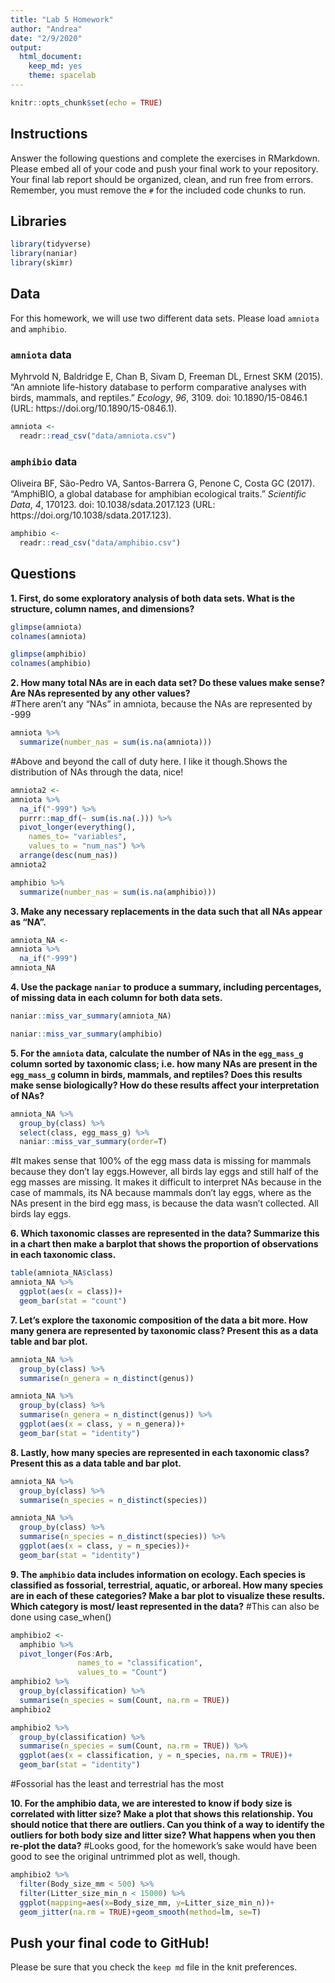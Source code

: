```yaml
---
title: "Lab 5 Homework"
author: "Andrea"
date: "2/9/2020"
output:
  html_document: 
    keep_md: yes
    theme: spacelab
---
```


```r
knitr::opts_chunk$set(echo = TRUE)
```

## Instructions
Answer the following questions and complete the exercises in RMarkdown. Please embed all of your code and push your final work to your repository. Your final lab report should be organized, clean, and run free from errors. Remember, you must remove the `#` for the included code chunks to run.  

## Libraries
```r
library(tidyverse)
library(naniar)
library(skimr)
```

## Data
For this homework, we will use two different data sets. Please load `amniota` and `amphibio`.  

### `amniota` data
Myhrvold N, Baldridge E, Chan B, Sivam D, Freeman DL, Ernest SKM (2015). “An amniote life-history
database to perform comparative analyses with birds, mammals, and reptiles.” _Ecology_, *96*, 3109.
doi: 10.1890/15-0846.1 (URL: https://doi.org/10.1890/15-0846.1).
```r
amniota <- 
  readr::read_csv("data/amniota.csv")
```

### `amphibio` data
Oliveira BF, São-Pedro VA, Santos-Barrera G, Penone C, Costa GC (2017). “AmphiBIO, a global database
for amphibian ecological traits.” _Scientific Data_, *4*, 170123. doi: 10.1038/sdata.2017.123 (URL:
https://doi.org/10.1038/sdata.2017.123).
```r
amphibio <- 
  readr::read_csv("data/amphibio.csv")
```

## Questions  
**1. First, do some exploratory analysis of both data sets. What is the structure, column names, and dimensions?**  
```r
glimpse(amniota)
colnames(amniota)
```

```r
glimpse(amphibio)
colnames(amphibio)
```


**2. How many total NAs are in each data set? Do these values make sense? Are NAs represented by any other values?**   
#There aren't any "NAs" in amniota, because the NAs are represented by -999
```r
amniota %>% 
  summarize(number_nas = sum(is.na(amniota)))
```

#Above and beyond the call of duty here. I like it though.Shows the distribution of NAs through the data, nice!
```r
amniota2 <- 
amniota %>% 
  na_if("-999") %>% 
  purrr::map_df(~ sum(is.na(.))) %>% 
  pivot_longer(everything(),
    names_to= "variables",
    values_to = "num_nas") %>% 
  arrange(desc(num_nas))
amniota2
```

```r
amphibio %>% 
  summarize(number_nas = sum(is.na(amphibio)))
```

**3. Make any necessary replacements in the data such that all NAs appear as "NA".** 
```r
amniota_NA <- 
amniota %>% 
  na_if("-999")
amniota_NA
```



**4. Use the package `naniar` to produce a summary, including percentages, of missing data in each column for both data sets.**  
```r
naniar::miss_var_summary(amniota_NA)
```

```r
naniar::miss_var_summary(amphibio)
```


**5. For the `amniota` data, calculate the number of NAs in the `egg_mass_g` column sorted by taxonomic class; i.e. how many NAs are present in the `egg_mass_g` column in birds, mammals, and reptiles? Does this results make sense biologically? How do these results affect your interpretation of NAs?**  
```r
amniota_NA %>%
  group_by(class) %>%
  select(class, egg_mass_g) %>% 
  naniar::miss_var_summary(order=T)
```
#It makes sense that 100% of the egg mass data is missing for mammals because they don't lay eggs.However, all birds lay eggs and still half of the egg masses are missing. It makes it difficult to interpret NAs because in the case of mammals, its NA because mammals don't lay eggs, where as the NAs present in the bird egg mass, is because the data wasn't collected. All birds lay eggs.

**6. Which taxonomic classes are represented in the data? Summarize this in a chart then make a barplot that shows the proportion of observations in each taxonomic class.**

```r
table(amniota_NA$class)
amniota_NA %>% 
  ggplot(aes(x = class))+
  geom_bar(stat = "count")
```

**7. Let's explore the taxonomic composition of the data a bit more. How many genera are represented by taxonomic class? Present this as a data table and bar plot.**
```r
amniota_NA %>% 
  group_by(class) %>%
  summarise(n_genera = n_distinct(genus))
```

```r
amniota_NA %>% 
  group_by(class) %>%
  summarise(n_genera = n_distinct(genus)) %>% 
  ggplot(aes(x = class, y = n_genera))+
  geom_bar(stat = "identity")

```


**8. Lastly, how many species are represented in each taxonomic class? Present this as a data table and bar plot.**
```r
amniota_NA %>% 
  group_by(class) %>%
  summarise(n_species = n_distinct(species))
```

```r
amniota_NA %>% 
  group_by(class) %>%
  summarise(n_species = n_distinct(species)) %>% 
  ggplot(aes(x = class, y = n_species))+
  geom_bar(stat = "identity")

```


**9. The `amphibio` data includes information on ecology. Each species is classified as fossorial, terrestrial, aquatic, or arboreal. How many species are in each of these categories? Make a bar plot to visualize these results. Which category is most/ least represented in the data?**
#This can also be done using case_when()
```r
amphibio2 <-
  amphibio %>% 
  pivot_longer(Fos:Arb,
               names_to = "classification",
               values_to = "Count")
amphibio2 %>% 
  group_by(classification) %>%
  summarise(n_species = sum(Count, na.rm = TRUE))
amphibio2

amphibio2 %>% 
  group_by(classification) %>%
  summarise(n_species = sum(Count, na.rm = TRUE)) %>% 
  ggplot(aes(x = classification, y = n_species, na.rm = TRUE))+
  geom_bar(stat = "identity")
```
#Fossorial has the least and terrestrial has the most

**10. For the amphibio data, we are interested to know if body size is correlated with litter size? Make a plot that shows this relationship. You should notice that there are outliers. Can you think of a way to identify the outliers for both body size and litter size? What happens when you then re-plot the data?**
#Looks good, for the homework's sake would have been good to see the original untrimmed plot as well, though.
```r
amphibio2 %>% 
  filter(Body_size_mm < 500) %>% 
  filter(Litter_size_min_n < 15000) %>% 
  ggplot(mapping=aes(x=Body_size_mm, y=Litter_size_min_n))+
  geom_jitter(na.rm = TRUE)+geom_smooth(method=lm, se=T)
```


## Push your final code to GitHub!
Please be sure that you check the `keep md` file in the knit preferences. 